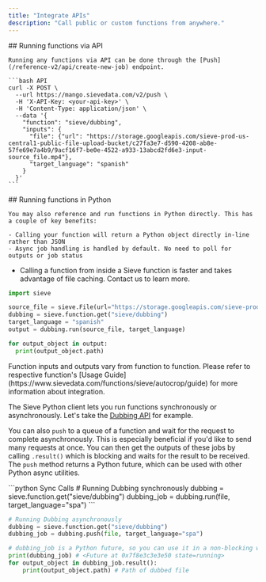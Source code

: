 ```yaml
---
title: "Integrate APIs"
description: "Call public or custom functions from anywhere."
---
```


<Tabs>
  <Tab title="API">
    ## Running functions via API

    Running any functions via API can be done through the [Push](/reference-v2/api/create-new-job) endpoint.

    ```bash API
    curl -X POST \
      --url https://mango.sievedata.com/v2/push \
      -H 'X-API-Key: <your-api-key>' \
      -H 'Content-Type: application/json' \
      --data '{
        "function": "sieve/dubbing",
        "inputs": {
          "file": {"url": "https://storage.googleapis.com/sieve-prod-us-central1-public-file-upload-bucket/c27fa3e7-d590-4208-ab8e-57fe69e7a4b9/9acf16f7-be0e-4522-a933-13abcd2fd6e3-input-source_file.mp4"},
          "target_language": "spanish"
        }
      }'
    ```

  </Tab>
  <Tab title="Python">
    ## Running functions in Python

    You may also reference and run functions in Python directly. This has a couple of key benefits:

    - Calling your function will return a Python object directly in-line rather than JSON
    - Async job handling is handled by default. No need to poll for outputs or job status

- Calling a function from inside a Sieve function is faster and takes advantage of file caching. Contact us to learn more.

```python Python Client
import sieve

source_file = sieve.File(url="https://storage.googleapis.com/sieve-prod-us-central1-public-file-upload-bucket/c27fa3e7-d590-4208-ab8e-57fe69e7a4b9/9acf16f7-be0e-4522-a933-13abcd2fd6e3-input-source_file.mp4")
dubbing = sieve.function.get("sieve/dubbing")
target_language = "spanish"
output = dubbing.run(source_file, target_language)

for output_object in output:
  print(output_object.path)
```

<Note>
  Function inputs and outputs vary from function to function. Please refer to
  respective function's [Usage
  Guide](https://www.sievedata.com/functions/sieve/autocrop/guide) for more
  information about integration.
</Note>

The Sieve Python client lets you run functions synchronously or asynchronously. Let's take the [Dubbing API]("https://www.sievedata.com/functions/sieve/dubbing") for example.

You can also `push` to a queue of a function and wait for the request to complete asynchronously. This is especially beneficial if you'd like to send many requests at once. You can then get the outputs of these jobs by calling `.result()` which is blocking and waits for the result to be received. The `push` method returns a Python future, which can be used with other Python async utilities.

<CodeGroup>
```python Sync Calls
# Running Dubbing synchronously
dubbing = sieve.function.get("sieve/dubbing")
dubbing_job = dubbing.run(file, target_language="spa")
```

```python Async Calls
# Running Dubbing asynchronously
dubbing = sieve.function.get("sieve/dubbing")
dubbing_job = dubbing.push(file, target_language="spa")

# dubbing_job is a Python future, so you can use it in a non-blocking way
print(dubbing_job) # <Future at 0x7f8e3c3e3e50 state=running>
for output_object in dubbing_job.result():
    print(output_object.path) # Path of dubbed file
```

</CodeGroup>
  </Tab>
</Tabs>
